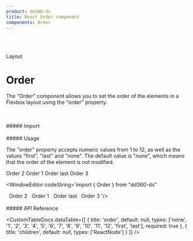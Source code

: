 ```yaml
---
product: dd360-ds
title: React Order component
components: Order
---
```


<br />
<br />

<Label>Layout</Label>

# <span name="floating-nav">Order</span>

The "Order" component allows you to set the order of the elements in a Flexbox layout using the "order" property.

<br />
<br />
##### <span name="floating-nav">Import</span>

<WindowEditor codeString="import { Order } from 'dd360-ds'" />
<WindowEditor codeString="import Order from 'dd360-ds/Order'" />

<br />
<br />
##### <span name="floating-nav">Usage</span>

The "order" property accepts numeric values from 1 to 12, as well as the values "first", "last" and "none". The default value is "none", which means that the
order of the element is not modified.

<ContainerComponentDoc className="flex justify-between">
    <Order order="2">Order 2</Order>
    <Order order="1">Order 1</Order>
    <Order order="last">Order last</Order>
    <Order order="3">Order 3</Order>
</ContainerComponentDoc>

<WindowEditor codeString='import { Order } from "dd360-ds"

<Container className="flex justify-between">
    &nbsp;&nbsp;<Order order="2">Order 2</Order>
    &nbsp;&nbsp;<Order order="1">Order 1</Order>
    &nbsp;&nbsp;<Order order="last">Order last</Order>
    &nbsp;&nbsp;<Order order="3">Order 3</Order>
</Container> '/>

<br />
<br />
##### <span name="floating-nav">API Reference</span>

<CustomTableDocs
    dataTable={[
        { title: 'order', default: null, types: ['none', '1', '2', '3', '4', '5', '6', '7', '8', '9', '10', '11', '12', 'first', 'last'], required: true },
        { title: 'children', default: null, types: ['ReactNode'] }
    ]}
/>
